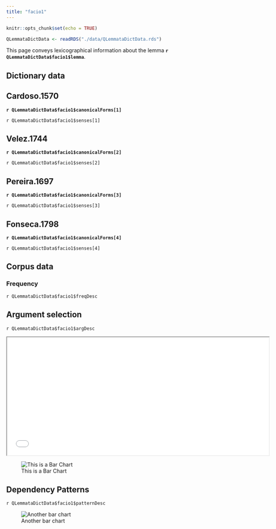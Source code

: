 ```yaml
---
title: "facio1"
---
```


```r
knitr::opts_chunk$set(echo = TRUE)

QLemmataDictData <- readRDS("./data/QLemmataDictData.rds")

```

This page conveys lexicographical information about the lemma **`r QLemmataDictData$facio1$lemma`**.

## Dictionary data

::: panel-tabset
## Cardoso.1570

**`r QLemmataDictData$facio1$canonicalForms[1]`**

`r QLemmataDictData$facio1$senses[1]`

## Velez.1744

**`r QLemmataDictData$facio1$canonicalForms[2]`**

`r QLemmataDictData$facio1$senses[2]`

## Pereira.1697

**`r QLemmataDictData$facio1$canonicalForms[3]`**

`r QLemmataDictData$facio1$senses[3]`

## Fonseca.1798

**`r QLemmataDictData$facio1$canonicalForms[4]`**

`r QLemmataDictData$facio1$senses[4]`
:::

## Corpus data

### Frequency

`r QLemmataDictData$facio1$freqDesc`

::: panel-tabset
## Argument selection

`r QLemmataDictData$facio1$argDesc`

<iframe width="700" height="315" src="./img/facio1_ArgcTree.html">

</iframe>

::: column-margin
![This is a Bar Chart](./img/facio1_ArgsFreqBars.webp)
:::

## Dependency Patterns

`r QLemmataDictData$facio1$patternDesc`

::: column-margin
![Another bar chart](./img/facio1_FrameFreqBars.webp)
:::
:::
